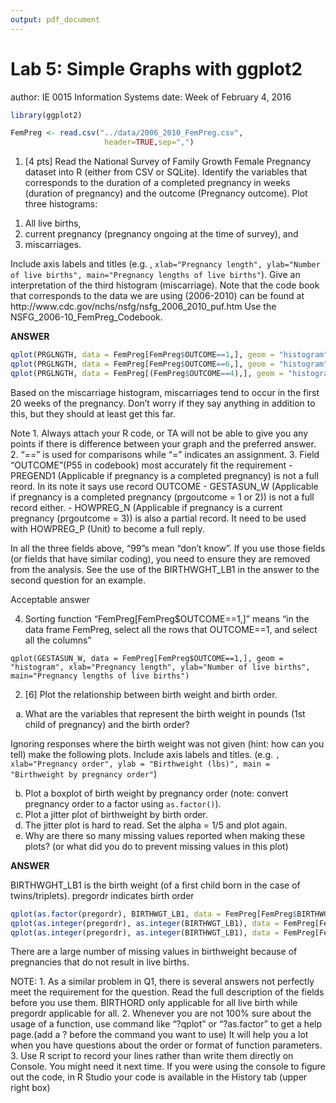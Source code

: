 ```yaml
---
output: pdf_document
---
```

Lab 5: Simple Graphs with ggplot2
==========================
author: IE 0015 Information Systems
date: Week of February 4, 2016 

```r
library(ggplot2)
```

```r
FemPreg <- read.csv("../data/2006_2010_FemPreg.csv",
                     header=TRUE,sep=",")
```

1.  [4 pts] Read the National Survey of Family Growth Female Pregnancy dataset into R (either from CSV or SQLite). Identify the variables that corresponds to the duration of a completed pregnancy in weeks (duration of pregnancy) and the outcome (Pregnancy outcome). Plot three histograms: 

(1)  All live births, 
(2) current pregnancy (pregnancy ongoing at the time of survey), and 
(3) miscarriages. 

Include axis labels and titles (e.g. , `xlab="Pregnancy length", ylab="Number of live births", main="Pregnancy lengths of live births"`).  Give an interpretation of the third histogram (miscarriage). Note that the code book that corresponds to the data we are using (2006-2010) can be found at  http://www.cdc.gov/nchs/nsfg/nsfg_2006_2010_puf.htm Use the NSFG_2006-10_FemPreg_Codebook.

**ANSWER**

```r
qplot(PRGLNGTH, data = FemPreg[FemPreg$OUTCOME==1,], geom = "histogram", xlab="Pregnancy length", ylab="Number of live births", main="Pregnancy lengths of live births")
qplot(PRGLNGTH, data = FemPreg[FemPreg$OUTCOME==6,], geom = "histogram", xlab="Pregnancy length", ylab="Number of live births", main="Pregnancy lengths of current pregnancies")
qplot(PRGLNGTH, data = FemPreg[(FemPreg$OUTCOME==4),], geom = "histogram", xlab="Pregnancy length", ylab="Number of live births", main="Pregnancy lengths of miscarriages")
```


Based on the miscarriage histogram, miscarriages tend to occur in the first 20 weeks of the pregnancy.  Don't worry if they say anything in addition to this, but they should at least get this far.

Note
1. Always attach your R code, or TA will not be able to give you any points if there is difference between your graph and the preferred answer. 
2. "==" is used for comparisons while "=" indicates an assignment. 
3. Field "OUTCOME"(P55 in codebook) most accurately fit the requirement 
  - PREGEND1 (Applicable if pregnancy is a completed pregnancy) is not a full reord. In its note it says use record OUTCOME 
  - GESTASUN_W (Applicable if pregnancy is a completed pregnancy (prgoutcome = 1 or 2)) is not a full record either.
  - HOWPREG_N (Applicable if pregnancy is a current pregnancy (prgoutcome = 3)) is also a partial record. It need to be used with HOWPREG_P (Unit) to become a full reply.
  
In all the three fields above, "99"s mean "don't know". If you use those fields (or fields that have similar coding), you need to ensure they are removed from the analysis. See the use of the BIRTHWGHT_LB1 in the answer to the second question for an example.

Acceptable answer

4. Sorting function "FemPreg[FemPreg$OUTCOME==1,]" means "in the data frame FemPreg, select all the rows that OUTCOME==1, and select all the columns"

```
qplot(GESTASUN_W, data = FemPreg[FemPreg$OUTCOME==1,], geom = "histogram", xlab="Pregnancy length", ylab="Number of live births", main="Pregnancy lengths of live births")
```



2. [6] Plot the relationship between birth weight and birth order.
  a.  What are the variables that represent the birth weight in pounds (1st child of pregnancy) and the birth order?

Ignoring responses where the birth weight was not given (hint: how can you tell) make the following plots. Include axis labels and titles. (e.g. `, xlab="Pregnancy order", ylab = "Birthweight (lbs)", main = "Birthweight by pregnancy order"`)

  b.  Plot a boxplot of birth weight by pregnancy order (note: convert pregnancy order to a factor using `as.factor()`).
  c.  Plot a jitter plot of birthweight by birth order.
  d.  The jitter plot is hard to read. Set the alpha = 1/5 and plot again.
  e.  Why are there so many missing values reported when making these plots? (or what did you do to prevent missing values in this plot)
 
**ANSWER**

BIRTHWGHT_LB1 is the birth weight (of a first child born in the case of twins/triplets).
pregordr indicates birth order

```r
qplot(as.factor(pregordr), BIRTHWGT_LB1, data = FemPreg[FemPreg$BIRTHWGT_LB1<99,], geom = "boxplot", xlab="Pregnancy order", ylab = "Birthweight (lbs)", main = "Birthweight by pregnancy order") 
qplot(as.integer(pregordr), as.integer(BIRTHWGT_LB1), data = FemPreg[FemPreg$BIRTHWGT_LB1<99,], geom = "jitter", xlab="Pregnancy order", ylab = "Birthweight (lbs)", main = "Birthweight by pregnancy order") 
qplot(as.integer(pregordr), as.integer(BIRTHWGT_LB1), data = FemPreg[FemPreg$BIRTHWGT_LB1<99,], geom = "jitter", alpha = I(1/5), xlab="Pregnancy order", ylab = "Birthweight (lbs)", main = "Birthweight by pregnancy order")
```

There are a large number of missing values in birthweight because of pregnancies that do not result in live births.

NOTE:
1. As a similar problem in Q1, there is several answers not perfectly meet the requirement for the question. Read the full description of the fields before you use them.
BIRTHORD only applicable for all live birth while pregordr applicable for all.
2. Whenever you are not 100% sure about the usage of a function, use command like "?qplot" or "?as.factor" to get a help page.(add a ? before the command you want to use) It will help you a lot when you have questions about the order or format of function parameters.
3. Use R script to record your lines rather than write them directly on Console. You might need it next time.  If you were using the console to figure out the code, in R Studio your code is available in the History tab (upper right box)